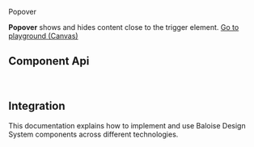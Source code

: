 
<bal-doc-banner id="story--components-popover--basic">Popover</bal-doc-banner>

<bal-doc-lead>
  <b>Popover</b> shows and hides content close to the trigger element.
</bal-doc-lead>

<Canvas withSource="open" className="has-visible-overflow">
  <Story id="components-popover--basic" />
</Canvas>

<bal-doc-app>
  <bal-button-group class="mb-large" position="center">
    <a class="button is-primary" href="?path=/story/components-popover--basic">
      Go to playground (Canvas)
    </a>
    <bal-doc-stackblitz template={Basic.parameters.docs.source.code} modules="popover,button,tabs"></bal-doc-stackblitz>
  </bal-button-group>
</bal-doc-app>

## Component Api

<Description markdown={readme} />
<Description markdown={menu} />

<br />

## Integration

This documentation explains how to implement and use Baloise Design System components across different technologies.

<bal-doc-link-list>
  <a href="?path=/docs/development-getting-started-html5-overview--page">
    <bal-doc-link-list-item template="html5"></bal-doc-link-list-item>
  </a>
  <a href="?path=/docs/development-getting-started-vue-overview--page">
    <bal-doc-link-list-item template="vue"></bal-doc-link-list-item>
  </a>
  <a href="?path=/docs/development-getting-started-angular-overview--page">
    <bal-doc-link-list-item template="angular"></bal-doc-link-list-item>
  </a>
  <a href="?path=/docs/development-getting-started-react-overview--page">
    <bal-doc-link-list-item template="react"></bal-doc-link-list-item>
  </a>
</bal-doc-link-list>


<Description markdown={testing} />

<bal-doc-github link="/components/bal-popover/stories/bal-popover.docs.mdx"></bal-doc-github>
